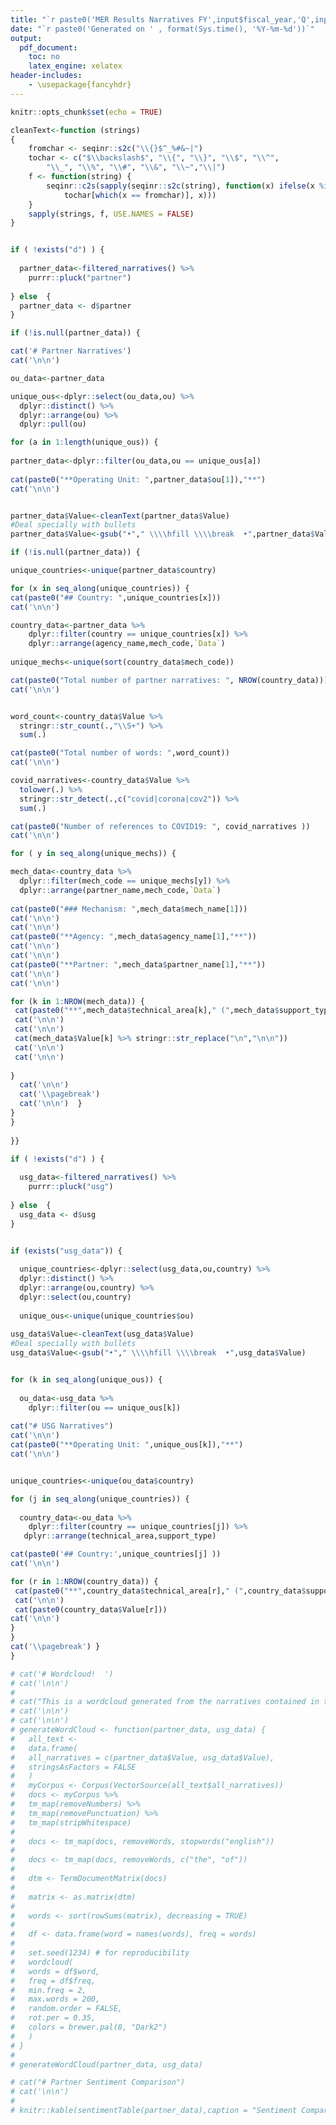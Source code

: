 ```yaml
---
title: "`r paste0('MER Results Narratives FY',input$fiscal_year,'Q',input$fiscal_quarter)`"
date: "`r paste0('Generated on ' , format(Sys.time(), '%Y-%m-%d'))`"
output:
  pdf_document:
    toc: no
    latex_engine: xelatex
header-includes:
    - \usepackage{fancyhdr}
---
```


\addtolength{\headheight}{1.0cm}
\pagestyle{fancyplain}
\rhead{\includegraphics[height=1.2cm]{pepfar.png}}
\renewcommand{\headrulewidth}{0pt}

```r
knitr::opts_chunk$set(echo = TRUE)
```

```r


cleanText<-function (strings) 
{
    fromchar <- seqinr::s2c("\\{}$^_%#&~|")
    tochar <- c("$\\backslash$", "\\{", "\\}", "\\$", "\\^", 
        "\\_", "\\%", "\\#", "\\&", "\\~","\\|")
    f <- function(string) {
        seqinr::c2s(sapply(seqinr::s2c(string), function(x) ifelse(x %in% fromchar, 
            tochar[which(x == fromchar)], x)))
    }
    sapply(strings, f, USE.NAMES = FALSE)
}


if ( !exists("d") ) {
  
  partner_data<-filtered_narratives() %>%  
    purrr::pluck("partner")
  
} else  {
  partner_data <- d$partner
}

if (!is.null(partner_data)) {

cat('# Partner Narratives')
cat('\n\n')

ou_data<-partner_data

unique_ous<-dplyr::select(ou_data,ou) %>% 
  dplyr::distinct() %>% 
  dplyr::arrange(ou) %>% 
  dplyr::pull(ou)

for (a in 1:length(unique_ous)) {
  
partner_data<-dplyr::filter(ou_data,ou == unique_ous[a])
  
cat(paste0("**Operating Unit: ",partner_data$ou[1]),"**")
cat('\n\n')


partner_data$Value<-cleanText(partner_data$Value)
#Deal specially with bullets
partner_data$Value<-gsub("•"," \\\\hfill \\\\break  •",partner_data$Value)

if (!is.null(partner_data)) {

unique_countries<-unique(partner_data$country)

for (x in seq_along(unique_countries)) {
cat(paste0("## Country: ",unique_countries[x]))
cat('\n\n') 

country_data<-partner_data %>% 
    dplyr::filter(country == unique_countries[x]) %>% 
    dplyr::arrange(agency_name,mech_code,`Data`)
  
unique_mechs<-unique(sort(country_data$mech_code))

cat(paste0("Total number of partner narratives: ", NROW(country_data)))
cat('\n\n')


word_count<-country_data$Value %>% 
  stringr::str_count(.,"\\S+") %>% 
  sum(.)

cat(paste0("Total number of words: ",word_count))
cat('\n\n')

covid_narratives<-country_data$Value %>% 
  tolower(.) %>% 
  stringr::str_detect(.,c("covid|corona|cov2")) %>% 
  sum(.)

cat(paste0("Number of references to COVID19: ", covid_narratives ))
cat('\n\n')

for ( y in seq_along(unique_mechs)) {

mech_data<-country_data %>%  
  dplyr::filter(mech_code == unique_mechs[y]) %>%
  dplyr::arrange(partner_name,mech_code,`Data`)
  
cat(paste0("### Mechanism: ",mech_data$mech_name[1]))
cat('\n\n')
cat('\n\n') 
cat(paste0("**Agency: ",mech_data$agency_name[1],"**"))
cat('\n\n')
cat('\n\n') 
cat(paste0("**Partner: ",mech_data$partner_name[1],"**"))
cat('\n\n')
cat('\n\n') 

for (k in 1:NROW(mech_data)) {
 cat(paste0("**",mech_data$technical_area[k]," (",mech_data$support_type[k],")**"))
 cat('\n\n')
 cat('\n\n')
 cat(mech_data$Value[k] %>% stringr::str_replace("\n","\n\n"))
 cat('\n\n')
 cat('\n\n')
 
}
  cat('\n\n')
  cat('\\pagebreak')
  cat('\n\n')  }
}
}
  
}}

```


```r



if ( !exists("d") ) {
  
  usg_data<-filtered_narratives() %>%  
    purrr::pluck("usg")
  
} else  {
  usg_data <- d$usg
}


if (exists("usg_data")) {
  
  unique_countries<-dplyr::select(usg_data,ou,country) %>% 
  dplyr::distinct() %>% 
  dplyr::arrange(ou,country) %>% 
  dplyr::select(ou,country)
  
  unique_ous<-unique(unique_countries$ou)
  
usg_data$Value<-cleanText(usg_data$Value)
#Deal specially with bullets
usg_data$Value<-gsub("•"," \\\\hfill \\\\break  •",usg_data$Value)


for (k in seq_along(unique_ous)) {
  
  ou_data<-usg_data %>% 
    dplyr::filter(ou == unique_ous[k])
  
cat("# USG Narratives")
cat('\n\n')
cat(paste0("**Operating Unit: ",unique_ous[k]),"**")
cat('\n\n')


unique_countries<-unique(ou_data$country)

for (j in seq_along(unique_countries)) {
  
  country_data<-ou_data %>% 
    dplyr::filter(country == unique_countries[j]) %>% 
   dplyr::arrange(technical_area,support_type)

cat(paste0('## Country:',unique_countries[j] ))
cat('\n\n')

for (r in 1:NROW(country_data)) {
 cat(paste0("**",country_data$technical_area[r]," (",country_data$support_type[r],")**"))
 cat('\n\n')
 cat(paste0(country_data$Value[r]))
cat('\n\n')
}  
}
cat('\\pagebreak') }
}

```

```r
# cat('# Wordcloud!  ')
# cat('\n\n')
# 
# cat("This is a wordcloud generated from the narratives contained in this document. ")
# cat('\n\n')
# cat('\n\n')
# generateWordCloud <- function(partner_data, usg_data) {
#   all_text <-
#   data.frame(
#   all_narratives = c(partner_data$Value, usg_data$Value),
#   stringsAsFactors = FALSE
#   )
#   myCorpus <- Corpus(VectorSource(all_text$all_narratives))
#   docs <- myCorpus %>%
#   tm_map(removeNumbers) %>%
#   tm_map(removePunctuation) %>%
#   tm_map(stripWhitespace)
#   
#   docs <- tm_map(docs, removeWords, stopwords("english"))
#   
#   docs <- tm_map(docs, removeWords, c("the", "of"))
#   
#   dtm <- TermDocumentMatrix(docs)
#   
#   matrix <- as.matrix(dtm)
#   
#   words <- sort(rowSums(matrix), decreasing = TRUE)
#   
#   df <- data.frame(word = names(words), freq = words)
#   
#   set.seed(1234) # for reproducibility
#   wordcloud(
#   words = df$word,
#   freq = df$freq,
#   min.freq = 2,
#   max.words = 200,
#   random.order = FALSE,
#   rot.per = 0.35,
#   colors = brewer.pal(8, "Dark2")
#   )
# }
# 
# generateWordCloud(partner_data, usg_data)
```


```r

# cat("# Partner Sentiment Comparison")
# cat('\n\n')
# 
# knitr::kable(sentimentTable(partner_data),caption = "Sentiment Comparison")

```